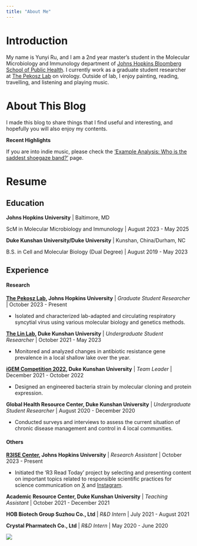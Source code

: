 ```yaml
---
title: "About Me"
---
```


# Introduction

My name is Yunyi Ru, and I am a 2nd year master's student in the Molecular Microbiology and Immunology department of [Johns Hopkins Bloomberg School of Public Health](https://publichealth.jhu.edu/). I currently work as a graduate student researcher at [The Pekosz Lab](https://pekoszlab.com/) on virology. Outside of lab, I enjoy painting, reading, travelling, and listening and playing music.

# About This Blog

I made this blog to share things that I find useful and interesting, and hopefully you will also enjoy my contents.

::: column-margin
**Recent Highlights**

If you are into indie music, please check the ['Example Analysis: Who is the saddest shoegaze band?'](https://yunyi-ru.github.io/quarto-blog/posts/lyric_analysis/) page.
:::

# Resume

## Education

**Johns Hopkins University** \| Baltimore, MD

ScM in Molecular Microbiology and Immunology \| August 2023 - May 2025

**Duke Kunshan University/Duke University** \| Kunshan, China/Durham, NC

B.S. in Cell and Molecular Biology (Dual Degree) \| August 2019 - May 2023

## Experience

#### Research

[**The Pekosz Lab**](https://pekoszlab.com/)**, Johns Hopkins University** \| *Graduate Student Researcher* \| October 2023 - Present

-   Isolated and characterized lab-adapted and circulating respiratory syncytial virus using various molecular biology and genetics methods.

[**The Lin Lab**](https://yajuanlin.github.io/)**, Duke Kunshan University** \| *Undergraduate Student Researcher* \| October 2021 - May 2023

-   Monitored and analyzed changes in antibiotic resistance gene prevalence in a local shallow lake over the year.

[**iGEM Competition 2022**](https://2022.igem.wiki/dku/index.html)**, Duke Kunshan University** \| *Team Leader* \| December 2021 - October 2022

-   Designed an engineered bacteria strain by molecular cloning and protein expression.

**Global Health Resource Center, Duke Kunshan University** \| *Undergraduate Student Researcher* \| August 2020 - December 2020

-   Conducted surveys and interviews to assess the current situation of chronic disease management and control in 4 local communities.

#### Others

[**R3ISE Center**](https://publichealth.jhu.edu/the-r3-center-for-innovation-in-science-education)**, Johns Hopkins University** \| *Research Assistant* \| October 2023 - Present

-   Initiated the 'R3 Read Today' project by selecting and presenting content on important topics related to responsible scientific practices for science communication on [X](https://twitter.com/R3_JHSPH) and [Instagram](https://www.instagram.com/r3_jhsph/).

**Academic Resource Center, Duke Kunshan University** \| *Teaching Assistant* \| October 2021 - December 2021

**HOB Biotech Group Suzhou Co., Ltd** \| *R&D Intern* \| July 2021 - August 2021

**Crystal Pharmatech Co., Ltd** \| *R&D Intern* \| May 2020 - June 2020

::: column-screen
![](the_shape_of_water.jpeg)
:::
